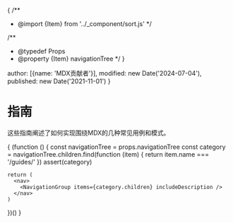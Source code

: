 {
  /**
   * @import {Item} from '../_component/sort.js'
   */

  /**
   * @typedef Props
   * @property {Item} navigationTree
   */
}


  author: [{name: 'MDX贡献者'}],
  modified: new Date('2024-07-04'),
  published: new Date('2021-11-01')
}

# 指南

这些指南阐述了如何实现围绕MDX的几种常见用例和模式。

{
  (function () {
    const navigationTree = props.navigationTree
    const category = navigationTree.children.find(function (item) {
      return item.name === '/guides/'
    })
    assert(category)

    return (
      <nav>
        <NavigationGroup items={category.children} includeDescription />
      </nav>
    )
  })()
}